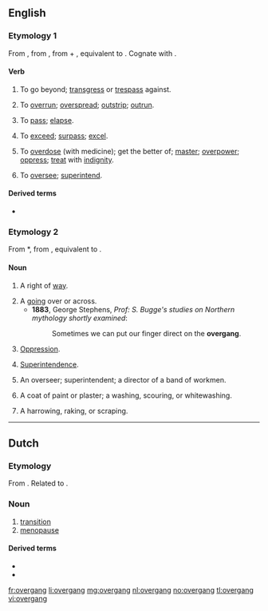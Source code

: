 ==English==

===Etymology 1===
From {{etyl|enm|en}} {{term|overgangen|lang=enm}}, from {{etyl|ang|en}} {{term|ofergangan||to pass over, beyond, across, traverse, cross, transgress, overstep, overrun, overcome, overspread, conquer, come upon, overtake, seize, attack, pass off, pass away, end, overreach|lang=ang}}, from {{etyl|gem-pro|en}} {{recons|uber||over|lang=gem-pro}} + {{recons|ganganą||to walk, step|lang=gem-pro}}, equivalent to {{prefix|over|gang|t2=to walk, step}}. Cognate with {{etyl|sco|-}} {{term|owergang||to overwhelm, master, dominate|lang=sco}}.

====Verb====
{{en-verb}}

# {{transitive|dialectal|or|obsolete}} To go beyond; [[transgress]] or [[trespass]] against.
# {{context|UK|_|dialectal|or|obsolete}} To [[overrun]]; [[overspread]]; [[outstrip]]; [[outrun]].
# {{context|UK|_|dialectal}} {{context|of time}} To [[pass]]; [[elapse]].
# {{context|UK|_|dialectal}} To [[exceed]]; [[surpass]]; [[excel]].
# {{context|UK|_|dialectal}} To [[overdose]] (with medicine); get the better of; [[master]]; [[overpower]]; [[oppress]]; [[treat]] with [[indignity]]. 
# {{context|UK|_|dialectal}} To [[oversee]]; [[superintend]].

====Derived terms====
* {{l|en|overganger}}

===Etymology 2===
From {{etyl|enm|en}} *{{term||overgang|lang=enm}}, from {{etyl|ang|en}} {{term|ofergang||a going across|lang=ang}}, equivalent to {{prefix|over|gang}}.

====Noun====
{{en-noun}}

# {{obsolete}} A right of [[way]].
# A [[going]] over or across.
#*'''1883''', George Stephens, ''Prof: S. Bugge's studies on Northern mythology shortly examined'':
#*: Sometimes we can put our finger direct on the '''overgang'''.
# {{context|UK|_|dialectal}} [[oppression|Oppression]].
# {{context|UK|_|dialectal}} [[superintendence|Superintendence]].
# {{context|UK|_|dialectal}} An overseer; superintendent; a director of a band of workmen.
# {{context|UK|_|dialectal}} A coat of paint or plaster; a washing, scouring, or whitewashing.
# {{context|UK|_|dialectal}} A harrowing, raking, or scraping.

----

==Dutch==
===Etymology===
From {{compound|over|gang|lang=nl}}. Related to {{term|overgaan|lang=nl}}.

===Noun===
{{nl-noun|m|overgangen|overgangetje}}

# [[transition]]
# [[menopause]]

====Derived terms====
* {{l|nl|overgankelijk}}
* {{l|nl|spoorwegovergang}}

[[fr:overgang]]
[[li:overgang]]
[[mg:overgang]]
[[nl:overgang]]
[[no:overgang]]
[[tl:overgang]]
[[vi:overgang]]